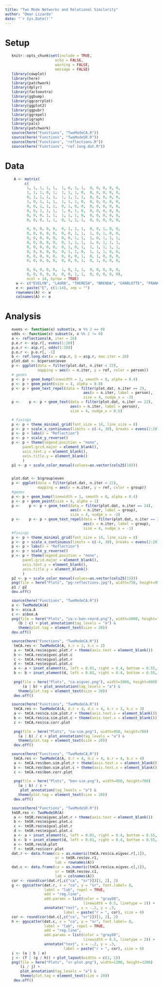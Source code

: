 ```yaml
---
title: "Two Mode Networks and Relational Similarity"
author: "Omar Lizardo"
date: "`r Sys.Date()`"
---
```


# Setup
```r
   knitr::opts_chunk$set(include = TRUE, 
                       echo = FALSE, 
                       warning = FALSE, 
                       message = FALSE)
   library(cowplot)
   library(here)
   library(patchwork)
   library(dplyr)
   library(factoextra)
   library(ggbump)
   library(ggcorrplot)
   library(ggplot2)
   library(ggpubr)
   library(ggrepel)
   library(igraph)
   library(pals)
   library(patchwork)
   source(here("Functions", "TwoModeCA.R"))
   source(here("Functions", "TwoModeSR.R"))
   source(here("Functions", "reflections.R"))
   source(here("Functions", "ref.long.dat.R"))
```

# Data
```r
    A <- matrix(
         c(
          1, 1, 1, 1, 1,  1, 0, 1, 1,  0, 0, 0, 0, 0, 
          1, 1, 1, 0, 1,  1, 1, 1, 0,  0, 0, 0, 0, 0, 
          0, 1, 1, 1, 1,  1, 1, 1, 1,  0, 0, 0, 0, 0, 
          1, 0, 1, 1, 1,  1, 1, 1, 0,  0, 0, 0, 0, 0, 
          0, 0, 1, 1, 1,  0, 1, 0, 0,  0, 0, 0, 0, 0, 
          0, 0, 1, 1, 1,  1, 0, 1, 0,  0, 0, 0, 0, 0, 
          0, 0, 0, 1, 1,  1, 1, 1, 0,  0, 0, 0, 0, 0, 
          0, 0, 0, 1, 1,  0, 1, 1, 1,  0, 0, 0, 0, 0, 
          
          0, 0, 0, 0, 0,  0, 1, 1, 1,  0, 0, 1, 0, 0, 
          0, 0, 0, 0, 0,  0, 0, 1, 1,  1, 0, 1, 0, 0, 
          0, 0, 0, 0, 0,  0, 0, 1, 1,  1, 0, 1, 1, 1,
          0, 0, 0, 0, 0,  0, 1, 1, 1,  1, 0, 1, 1, 1,
          0, 0, 0, 0, 0,  0, 1, 0, 1,  1, 1, 1, 1, 1,
          0, 0, 0, 0, 0,  0, 1, 1, 0,  1, 1, 1, 0, 0,
          0, 0, 0, 0, 0,  0, 0, 0, 1,  0, 1, 0, 0, 0,
          0, 0, 0, 0, 0,  0, 0, 0, 1,  0, 1, 0, 0, 0, 
          
          0, 0, 0, 0, 0,  1, 0, 1, 1,  0, 0, 0, 0, 0,
          0, 0, 0, 0, 0,  0, 0, 1, 1,  0, 0, 0, 0, 0),
          ncol = 14, byrow = TRUE)
     w <- c("EVELYN", "LAURA", "THERESA", "BRENDA", "CHARLOTTE", "FRANCES", "ELEANOR", "RUTH", "VERNE", "MYRA", "KATHERINE", "SYLVIA", "NORA", "HELEN", "OLIVIA", "FLORA", "PEARL", "DOROTHY")
     e <- paste("E", c(1:14), sep = "")
     rownames(A) <- w
     colnames(A) <- e
```

# Analysis

```r
   evens <- function(x) subset(x, x %% 2 == 0)
   odds <- function(x) subset(x, x %% 2 != 0)
   a <- reflections(A, iter = 26)
   p.e.r <- a$p.r[, evens(1:20)]
   p.o.r <- a$p.r[, odds(1:20)]
   p.o.r <- p.o.r[, -1]
   b <- ref.long.dat(a = a$p.r, b = a$g.r, max.iter = 26)
   plot.dat <- b$person$even
   p <- ggplot(data = filter(plot.dat, n.iter < 22),
               mapping = aes(x = n.iter, y = ref, color = person))
   # geoms
   p <- p + geom_bump(linewidth = 1, smooth = 8, alpha = 0.4)
   p <- p + geom_point(size = 4, alpha = 0.8)
   p <- p + geom_text_repel(data = filter(plot.dat, n.iter == 2), 
                                    aes(x = n.iter, label = person), 
                                    size = 4, nudge_x = -3)
   p <-    p <- p + geom_text(data = filter(plot.dat, n.iter == 22), 
                              aes(x = n.iter, label = person), 
                              size = 4, nudge_x = 0.5)

   # fixings
   p <- p + theme_minimal_grid(font_size = 14, line_size = 0)
   p <- p + scale_x_continuous(limits = c(-4, 30), breaks = evens(2:20))
   p <- p + labs(x = "Reflection")
   p <- p + scale_y_reverse()
   p <- p + theme(legend.position = "none",
        panel.grid.major = element_blank(),
        axis.text.y = element_blank(),
        axis.title.y = element_blank()
        )
   p1 <- p + scale_color_manual(values=as.vector(cols25(18)))

   
   plot.dat <- b$group$even
   p <- ggplot(data = filter(plot.dat, n.iter < 22),
               mapping = aes(x = n.iter, y = ref, color = group))
   #geoms
   p <- p + geom_bump(linewidth = 1, smooth = 8, alpha = 0.4)
   p <- p + geom_point(size = 4, alpha = 1)
   p <-    p <- p + geom_text(data = filter(plot.dat, n.iter == 24), 
                              aes(x = n.iter, label = group), 
                              size = 4, nudge_x = -2)
   p <-    p <- p + geom_text_repel(data = filter(plot.dat, n.iter == 2), 
                                    aes(x = n.iter, label = group), 
                                    size = 4, nudge_x = -1)
   #fixings
   p <- p + theme_minimal_grid(font_size = 14, line_size = 0)
   p <- p + scale_x_continuous(limits = c(-4, 30), breaks = evens(2:20))
   p <- p + labs(x = "Reflection")
   p <- p + scale_y_reverse()
   p <- p + theme(legend.position = "none",
        panel.grid.major = element_blank(),
        axis.text.y = element_blank(),
        axis.title.y = element_blank()
        )
   p2 <- p + scale_color_manual(values=as.vector(cols25(15)))
   png(file = here("Plots", "pg-reflections.jpg"), width=750, height=950)
   p1 / p2
   dev.off()
```

```r
   source(here("Functions", "TwoModeCA.R"))
   a <- TwoModeCA(A)
   b <- a$ca.A
   c <- a$bon.A
   png(file = here("Plots", "ca-v-bon-reord.png"), width=1000, height=700)
      (b | c) + plot_annotation(tag_levels = "a") &
      theme(plot.tag = element_text(size = 20))
   dev.off() 
```

```r
   source(here("Functions", "TwoModeCA.R"))
    tmCA.res <- TwoModeCA(A, k.r = 2, k.c = 2)
    a <- tmCA.res$eigvec.plot.r + theme(axis.text = element_blank())
    b <- tmCA.res$eigvec.plot.c 
    c <- tmCA.res$eigval.plot.r
    d <- tmCA.res$eigval.plot.c
    a <- a + inset_element(c, left = 0.01, right = 0.4, bottom = 0.55, top = 1)
    b <- b + inset_element(d, left = 0.01, right = 0.4, bottom = 0.55, top = 1)
    
    png(file = here("Plots", "ca-eigvec.png"), width=1000, height=600)
        (a | b) + plot_annotation(tag_levels = "a") &
      theme(plot.tag = element_text(size = 20))
    dev.off() 
```

```r
   source(here("Functions", "TwoModeCA.R"))
    tmCA.res <- TwoModeCA(A, d.r = 4, d.c = 4, k.r = 3, k.c = 3)
    a <- tmCA.res$ca.sim.plot.r + theme(axis.text.x = element_blank())
    b <- tmCA.res$ca.sim.plot.c + theme(axis.text.x = element_blank())
    c <- tmCA.res$ca.corr.plot
    
    png(file = here("Plots", "ca-sim.png"), width=950, height=700)
      (a | b) / c + plot_annotation(tag_levels = "a") &
      theme(plot.tag = element_text(size = 20)) 
    dev.off() 
```

```r
   source(here("Functions", "TwoModeCA.R"))
    tmCA.res <- TwoModeCA(A, d.r = 4, d.c = 4, b.r = 4, b.c = 4)
    a <- tmCA.res$bon.sim.plot.r + theme(axis.text.x = element_blank())
    b <- tmCA.res$bon.sim.plot.c + theme(axis.text.x = element_blank())
    c <- tmCA.res$bon.corr.plot
    
    png(file = here("Plots", "bon-sim.png"), width=950, height=700)
      (a | b) / c + 
       plot_annotation(tag_levels = "a") &
      theme(plot.tag = element_text(size = 20)) 
    dev.off() 
```

```r
   source(here("Functions", "TwoModeSR.R"))
   tmSR.res <- TwoModeSR(A)
    a <- tmSR.res$eigvec.plot.r + theme(axis.text = element_blank())
    b <- tmSR.res$eigvec.plot.c 
    c <- tmSR.res$eigval.plot.r
    d <- tmSR.res$eigval.plot.c
    a <- a + inset_element(c, left = 0.01, right = 0.4, bottom = 0.55, top = 1)
    b <- b + inset_element(d, left = 0.01, right = 0.4, bottom = 0.55, top = 1)
    e <- tmSR.res$A.plot
    f <- tmSR.res$corr.plot
   dat.r <- data.frame(ca = as.numeric(tmCA.res$ca.eigvec.r[,1]),
                       sr = tmSR.res$ov.r1,
                       lab = rownames(A))
   dat.c <- data.frame(ca = as.numeric(tmCA.res$ca.eigvec.c[,1]),
                       sr = tmSR.res$ov.c1,
                       lab = colnames(A))
   cor <- round(cor(dat.r[,c("ca", "sr")])[1, 2], 2)
   g <- ggscatter(dat.r, x = "ca", y = "sr", font.label= 8, 
                  label = "lab", repel = TRUE, 
                  add = "reg.line", 
                  add.params = list(color = "gray80", 
                                    linewidth = 0.5, linetype = 2)) +
                  annotate("text", x = -.2, y = .3, 
                           label = paste("r = ", cor), size = 6) 
   cor <- round(cor(dat.c[,c("ca", "sr")])[1, 2], 2)
   h <- ggscatter(dat.c, x = "ca", y = "sr", font.label= 8, 
                  label = "lab", repel = TRUE, 
                  add = "reg.line",
                  add.params = list(color = "gray80", 
                                    linewidth = 0.5, linetype = 2)) +
                  annotate("text", x = -.2, y = .3, 
                           label = paste("r = ", cor), size = 6) 
   i <- (a | b | e) 
   j <- (f | (g / h)) + plot_layout(widths = c(3, 1))
   png(file = here("Plots", "sr-plot.png"), width=1200, height=1200)
       (i / j) +
       plot_annotation(tag_levels = "a") &
       theme(plot.tag = element_text(size = 20))
    dev.off()

```



